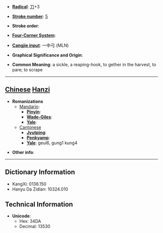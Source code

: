 * '''[[Wiktionary:Chinese radical index| Radical]]''': [[Wiktionary:Chinese radical index 刀|刀]]+3

* '''[[Wiktionary:Chinese total strokes index|Stroke number]]''': [[Wiktionary:Chinese total strokes index 5|5]]

* '''Stroke order''': 

* '''[[Wiktionary:Chinese four corner index|Four-Corner System]]''': 

* '''[[Wiktionary:Chinese Cangjie index|Cangjie input]]''': 一中弓 (MLN)

* '''Graphical Significance and Origin''': 

* '''Common Meaning''': a sickle, a reaping-hook, to gether in the harvest, to pare; to scrape

----

== [[Chinese]] [[Hanzi]] ==

* '''Romanizations'''
** [[Mandarin]]:
*** '''[[Pinyin]]''': 
*** '''[[Wade-Giles]]''': 
*** '''[[Yale]]''': 
**[[Cantonese]]
***'''[[Jyutping]]''':
***'''[[Penkyamp]]''': 
***'''[[Yale]]''': geui6, gung1 kung4

* '''Other info''': 

----

== Dictionary Information ==

* KangXi: 0136.150
* Hanyu Da Zidian: 10324.010

== Technical Information ==

* '''Unicode''':
** Hex: 34DA
** Decimal: 13530